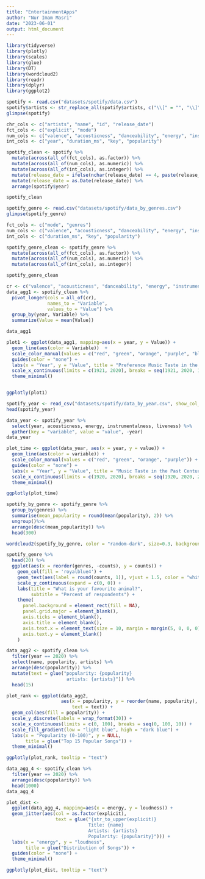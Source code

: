 ```yaml
---
title: "EntertainmentApps"
author: "Nur Imam Masri"
date: "2023-06-01"
output: html_document
---
```


```r
library(tidyverse)
library(plotly)
library(scales)
library(glue)
library(DT)
library(wordcloud2)
library(readr)
library(dplyr)
library(ggplot2)
```

```r
spotify <- read.csv("datasets/spotify/data.csv")
spotify$artists <- str_replace_all(spotify$artists, c("\\[" = "", "\\]" = "", "'"=""))
glimpse(spotify)
```

```r
chr_cols <- c("artists", "name", "id", "release_date")
fct_cols <- c("explicit", "mode")
num_cols <- c("valence", "acousticness", "danceability", "energy", "instrumentalness", "liveness", "loudness", "speechiness", "tempo")
int_cols <- c("year", "duration_ms", "key", "popularity")

spotify_clean <- spotify %>% 
  mutate(across(all_of(fct_cols), as.factor)) %>%
  mutate(across(all_of(num_cols), as.numeric)) %>% 
  mutate(across(all_of(int_cols), as.integer)) %>% 
  mutate(release_date = ifelse(nchar(release_date) == 4, paste(release_date,"-01-01", sep=""), release_date)) %>% 
  mutate(release_date = as.Date(release_date)) %>% 
  arrange(spotify$year)

spotify_clean
```

```r
spotify_genre <- read.csv("datasets/spotify/data_by_genres.csv")
glimpse(spotify_genre)
```

```r
fct_cols <- c("mode", "genres")
num_cols <- c("valence", "acousticness", "danceability", "energy", "instrumentalness", "liveness", "loudness", "speechiness", "tempo")
int_cols <- c("duration_ms", "key", "popularity")

spotify_genre_clean <- spotify_genre %>% 
  mutate(across(all_of(fct_cols), as.factor)) %>%
  mutate(across(all_of(num_cols), as.numeric)) %>% 
  mutate(across(all_of(int_cols), as.integer))

spotify_genre_clean
```

```r
cr <- c("valence", "acousticness", "danceability", "energy", "instrumentalness", "liveness", "speechiness")
data_agg1 <- spotify_clean %>% 
  pivot_longer(cols = all_of(cr),
               names_to = "Variable",
               values_to = "Value") %>%
  group_by(year, Variable) %>% 
  summarize(Value = mean(Value))

data_agg1
```

```r
plot1 <- ggplot(data_agg1, mapping=aes(x = year, y = Value)) + 
  geom_line(aes(color = Variable))  + 
  scale_color_manual(values = c("red", "green", "orange", "purple", "blue", "black", "darkgreen")) + 
  guides(color = "none") + 
  labs(x = "Year", y = "Value", title = "Preference Music Taste in the Past Century on Spotify") + 
  scale_x_continuous(limits = c(1921, 2020), breaks = seq(1921, 2020, 10)) +
  theme_minimal()


ggplotly(plot1)
```

```r
spotify_year <- read_csv("datasets/spotify/data_by_year.csv", show_col_types = FALSE)
head(spotify_year)
```

```r
data_year <- spotify_year %>% 
  select(year, acousticness, energy, instrumentalness, liveness) %>% 
  gather(key = "variable", value = "value", -year)
data_year
```

```r
plot_time <- ggplot(data_year, aes(x = year, y = value)) + 
  geom_line(aes(color = variable)) + 
  scale_color_manual(values = c("red", "green", "orange", "purple")) + 
  guides(color = "none") + 
  labs(x = "Year", y = "Value", title = "Music Taste in the Past Century") + 
  scale_x_continuous(limits = c(1920, 2020), breaks = seq(1920, 2020, 20)) +
  theme_minimal()

ggplotly(plot_time)
```

```r
spotify_by_genre <- spotify_genre %>%
  group_by(genres) %>%
  summarise(mean_popularity = round(mean(popularity), 2)) %>%
  ungroup()%>% 
  arrange(desc(mean_popularity)) %>% 
  head(300)

wordcloud2(spotify_by_genre, color = "random-dark", size=0.3, backgroundColor = "white")
```

```r
spotify_genre %>%
  head(20) %>% 
  ggplot(aes(x = reorder(genres, -counts), y = counts)) + 
    geom_col(fill = 'royalblue4') +
    geom_text(aes(label = round(counts, 1)), vjust = 1.5, color = "white", size = 3.8) +
    scale_y_continuous(expand = c(0, 0)) +
    labs(title = "What is your favourite animal?",
         subtitle = "Percent of respondents") +
    theme(
      panel.background = element_rect(fill = NA),
      panel.grid.major = element_blank(),
      axis.ticks = element_blank(),
      axis.title = element_blank(),
      axis.text.x = element_text(size = 10, margin = margin(5, 0, 0, 0), angle = 90, hjust = 1),
      axis.text.y = element_blank()
    )
```

```r
data_agg2 <- spotify_clean %>%
  filter(year == 2020) %>%
  select(name, popularity, artists) %>%
  arrange(desc(popularity)) %>%
  mutate(text = glue("popularity: {popularity}
                      artists: {artists}")) %>%
  head(15)

plot_rank <- ggplot(data_agg2,
                    aes(x = popularity, y = reorder(name, popularity),
                        text = text)) +
  geom_col(aes(fill = popularity)) +
  scale_y_discrete(labels = wrap_format(30)) +
  scale_x_continuous(limits = c(0, 100), breaks = seq(0, 100, 10)) +
  scale_fill_gradient(low = "light blue", high = "dark blue") +
  labs(x = "Popularity (0-100)", y = NULL,
       title = glue("Top 15 Popular Songs")) +
  theme_minimal()

ggplotly(plot_rank, tooltip = "text")
```

```r
data_agg_4 <- spotify_clean %>%
  filter(year == 2020) %>%
  arrange(desc(popularity)) %>%
  head(1000)
data_agg_4
```

```r
plot_dist <- 
  ggplot(data_agg_4, mapping=aes(x = energy, y = loudness)) +
  geom_jitter(aes(col = as.factor(explicit),
                  text = glue("{str_to_upper(explicit)}
                              Title: {name}
                              Artists: {artists}
                              Popularity: {popularity}"))) +
  labs(x = "energy", y = "loudness",
       title = glue("Distribution of Songs")) +
  guides(color = "none") +
  theme_minimal()

ggplotly(plot_dist, tooltip = "text")
```

